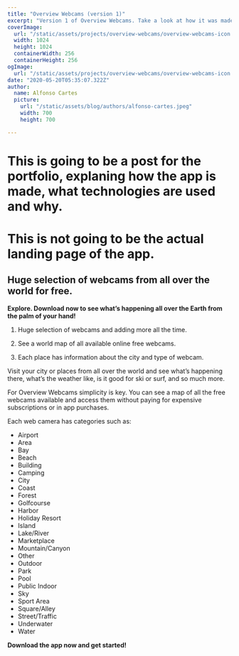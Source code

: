 ```yaml
---
title: "Overview Webcams (version 1)"
excerpt: "Version 1 of Overview Webcams. Take a look at how it was made, what technologies where used and why..."
coverImage: 
  url: "/static/assets/projects/overview-webcams/overview-webcams-icon.png"
  width: 1024
  height: 1024
  containerWidth: 256
  containerHeight: 256
ogImage:
  url: "/static/assets/projects/overview-webcams/overview-webcams-icon.png"
date: "2020-05-20T05:35:07.322Z"
author:
  name: Alfonso Cartes
  picture: 
    url: "/static/assets/blog/authors/alfonso-cartes.jpeg"
    width: 700
    height: 700

---
```


# This is going to be a post for the portfolio, explaning how the app is made, what technologies are used and why.  

# This is not going to be the actual landing page of the app.

## Huge selection of webcams from all over the world for free.

**Explore. Download now to see what’s happening all over the Earth from the palm of your hand!**

1. Huge selection of webcams and adding more all the time.

2. See a world map of all available online free webcams.

3. Each place has information about the city and type of webcam.

Visit your city or places from all over the world and see what’s happening there, what’s the weather like, is it good for ski or surf, and so much more.

For Overview Webcams simplicity is key. You can see a map of all the free webcams available and access them without paying for expensive subscriptions or in app purchases.

Each web camera has categories such as:

* Airport
* Area
* Bay
* Beach
* Building
* Camping
* City
* Coast
* Forest
* Golfcourse
* Harbor
* Holiday Resort
* Island
* Lake/River
* Marketplace
* Mountain/Canyon
* Other
* Outdoor
* Park
* Pool
* Public Indoor
* Sky
* Sport Area
* Square/Alley
* Street/Traffic
* Underwater
* Water

**Download the app now and get started!**